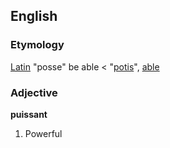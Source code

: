 ==English==
===Etymology===
[[Latin]] "posse" be able < "[[potis]]", [[able]]
===Adjective===
'''puissant'''
# Powerful
